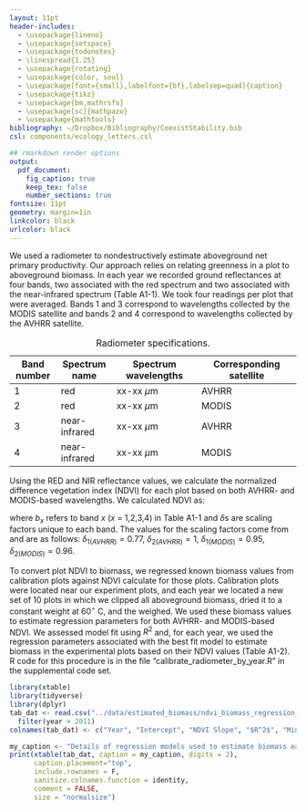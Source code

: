 ```yaml
---
layout: 11pt
header-includes:
  - \usepackage{lineno}
  - \usepackage{setspace}
  - \usepackage{todonotes}
  - \linespread{1.25}
  - \usepackage{rotating}
  - \usepackage{color, soul}
  - \usepackage[font={small},labelfont={bf},labelsep=quad]{caption}
  - \usepackage{tikz}
  - \usepackage{bm,mathrsfs}
  - \usepackage[sc]{mathpazo}
  - \usepackage{mathtools}
bibliography: ~/Dropbox/Bibliography/CoexistStability.bib
csl: components/ecology_letters.csl

## rmarkdown render options
output:
  pdf_document:
    fig_caption: true
    keep_tex: false
    number_sections: true
fontsize: 11pt
geometry: margin=1in
linkcolor: black
urlcolor: black
---
```


\renewcommand\linenumberfont{\normalfont\tiny\sffamily\color{gray}}
\renewcommand\thefigure{A1-\arabic{figure}}  
\renewcommand\thetable{A1-\arabic{table}}  
\renewcommand\thesection{Section A1.\arabic{section}}

\begin{center}
\textbf{\Large{Appendix 1}} \\
A.T. Tredennick, A.R. Kleinhesselink, \& P.B. Adler \\
``Ecosystem and community resistance...'' \\
\emph{PeerJ}
\end{center}

\linenumbers

\section{Estimating ANPP}
We used a radiometer to nondestructively estimate aboveground net primary productivity.
Our approach relies on relating greenness in a plot to aboveground biomass.
In each year we recorded ground reflectances at four bands, two associated with the red spectrum and two associated with the near-infrared spectrum (Table A1-1).
We took four readings per plot that were averaged.
Bands 1 and 3 correspond to wavelengths collected by the MODIS satellite and bands 2 and 4 correspond to wavelengths collected by the AVHRR satellite.

| Band number | Spectrum name | Spectrum wavelengths | Corresponding satellite |
| ----------- | ------------- | -------------------- | ----------------------- |
| 1 | red | xx-xx $\mu$m | AVHRR |
| 2 | red | xx-xx $\mu$m | MODIS |
| 3 | near-infrared | xx-xx $\mu$m | AVHRR |
| 4 | near-infrared | xx-xx $\mu$m | MODIS |

Table: Radiometer specifications.

Using the RED and NIR reflectance values, we calculate the normalized difference vegetation index (NDVI) for each plot based on both AVHRR- and MODIS-based wavelengths.
We calculated NDVI as:

\begin{align}
\text{NDVI}_{\text{AVHRR}} &= \frac{b_3\delta_{1(\text{AVHRR})} - b_1\delta_{2(\text{AVHRR})}}{b_3\delta_{1(\text{AVHRR})} + b_1\delta_{2(\text{AVHRR})}} \\[10pt]
\text{NDVI}_{\text{MODIS}} &= \frac{b_4\delta_{1(\text{MODIS})} - b_2\delta_{2(\text{MODIS})}}{b_4\delta_{1(\text{MODIS})} + b_2\delta_{2(\text{MODIS})}}
\end{align}

\noindent{} where $b_x$ refers to band *x* (*x* = 1,2,3,4) in Table A1-1 and $\delta$s are scaling factors unique to each band.
The values for the scaling factors come from \textcolor{red}{(PETER?)} and are as follows: $\delta_{1(AVHRR)} = 0.77$, $\delta_{2(AVHRR)} = 1$, $\delta_{1(MODIS)} = 0.95$, $\delta_{2(MODIS)} = 0.96$.

To convert plot NDVI to biomass, we regressed known biomass values from calibration plots against NDVI calculate for those plots.
Calibration plots were located near our experiment plots, and each year we located a new set of 10 plots in which we clipped all aboveground biomass, dried it to a constant weight at 60$^\circ$ C, and the weighed.
We used these biomass values to estimate regression parameters for both AVHRR- and MODIS-based NDVI.
We assessed model fit using $R^2$ and, for each year, we used the regression parameters associated with the best fit model to estimate biomass in the experimental plots based on their NDVI values (Table A1-2).
R code for this procedure is in the file "calibrate_radiometer_by_year.R" in the supplemental code set.

```r
library(xtable)
library(tidyverse)
library(dplyr)
tab_dat <- read.csv("../data/estimated_biomass/ndvi_biomass_regression_parameters.csv", row.names = 1) %>%
  filter(year > 2011)
colnames(tab_dat) <- c("Year", "Intercept", "NDVI Slope", "$R^2$", "Min(biomass)", "Max(biomass)", "Algorithm")

my_caption <- "Details of regression models used to estimate biomass each year."
print(xtable(tab_dat, caption = my_caption, digits = 2),
      caption.placement="top",
      include.rownames = F,
      sanitize.colnames.function = identity,
      comment = FALSE,
      size = "normalsize")
```






